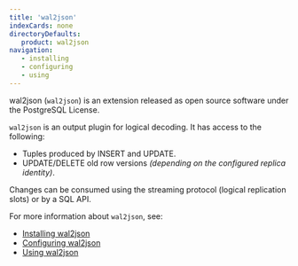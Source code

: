 ```yaml
---
title: 'wal2json'
indexCards: none
directoryDefaults:
   product: wal2json
navigation:
   - installing
   - configuring
   - using
---
```


wal2json (`wal2json`) is an extension released as open source software under the PostgreSQL License. 

`wal2json` is an output plugin for logical decoding.  It has access to the following:

 - Tuples produced by INSERT and UPDATE.
 - UPDATE/DELETE old row versions *(depending on the configured replica identity)*. 

 Changes can be consumed using the streaming protocol (logical replication slots) or by a SQL API.

For more information about `wal2json`, see:

- [Installing wal2json](installing.mdx)
- [Configuring wal2json](configuring.mdx)
- [Using wal2json](using.mdx)
